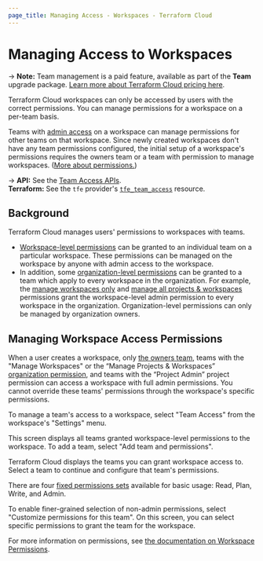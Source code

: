 ```yaml
---
page_title: Managing Access - Workspaces - Terraform Cloud
---
```


# Managing Access to Workspaces

-> **Note:** Team management is a paid feature, available as part of the **Team** upgrade package. [Learn more about Terraform Cloud pricing here](https://www.hashicorp.com/products/terraform/pricing).

Terraform Cloud workspaces can only be accessed by users with the correct permissions. You can manage permissions for a workspace on a per-team basis.

Teams with [admin access](/terraform/cloud-docs/users-teams-organizations/permissions) on a workspace can manage permissions for other teams on that workspace. Since newly created workspaces don't have any team permissions configured, the initial setup of a workspace's permissions requires the owners team or a team with permission to manage workspaces. ([More about permissions.](/terraform/cloud-docs/users-teams-organizations/permissions))

[permissions-citation]: #intentionally-unused---keep-for-maintainers

-> **API:** See the [Team Access APIs](/terraform/cloud-docs/api-docs/team-access). <br/>
**Terraform:** See the `tfe` provider's [`tfe_team_access`](https://registry.terraform.io/providers/hashicorp/tfe/latest/docs/resources/team_access) resource.

## Background

Terraform Cloud manages users' permissions to workspaces with teams.

- [Workspace-level permissions](/terraform/cloud-docs/users-teams-organizations/permissions#workspace-permissions) can be granted to an individual team on a particular workspace. These permissions can be managed on the workspace by anyone with admin access to the workspace.
- In addition, some [organization-level permissions](/terraform/cloud-docs/users-teams-organizations/permissions#organization-permissions) can be granted to a team which apply to every workspace in the organization. For example, the
  [manage workspaces only](/terraform/cloud-docs/users-teams-organizations/permissions#manage-workspaces-only) and [manage all projects & workspaces](/terraform/cloud-docs/users-teams-organizations/permissions#manage-workspaces-only) permissions grant the workspace-level admin permission to every workspace in the organization. Organization-level permissions can only be managed by organization owners.

## Managing Workspace Access Permissions

When a user creates a workspace, only [the owners team](/terraform/cloud-docs/users-teams-organizations/teams#the-owners-team), teams with the "Manage Workspaces" or the “Manage Projects & Workspaces” [organization permission](/terraform/cloud-docs/users-teams-organizations/permissions#project-permissions), and teams with the “Project Admin” project permission can access a workspace with full admin permissions. You cannot override these teams' permissions through the workspace's specific permissions. 

To manage a team's access to a workspace, select "Team Access" from the workspace's "Settings" menu.

This screen displays all teams granted workspace-level permissions to the workspace. To add a team, select "Add team and permissions".

Terraform Cloud displays the teams you can grant workspace access to. Select a team to continue and configure that team's permissions.

There are four [fixed permissions sets](/terraform/cloud-docs/users-teams-organizations/permissions#fixed-permission-sets) available for basic usage: Read, Plan, Write, and Admin.

To enable finer-grained selection of non-admin permissions, select "Customize permissions for this team". On this screen, you can select specific permissions to grant the team for the workspace. 

For more information on permissions, see [the documentation on Workspace Permissions](/terraform/cloud-docs/users-teams-organizations/permissions#workspace-permissions).

